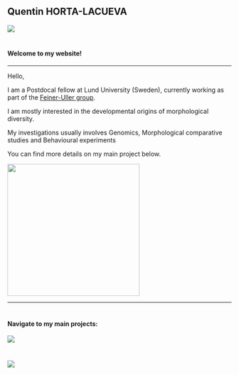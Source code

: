## Quentin HORTA-LACUEVA

::: column-page
![](images/Diapositive1.PNG)
:::

# 

# 

#### Welcome to my website!

------------------------------------------------------------------------

Hello,

I am a Postdocal fellow at Lund University (Sweden), currently working as part of the [Feiner-Uller group](https://feiner-uller-group.se/).

I am mostly interested in the developmental origins of morphological diversity.

My investigations usually involves Genomics, Morphological comparative studies and Behavioural experiments

You can find more details on my main project below.

![](images/20230106_010350.jpg){width="297" fig-align="center"}

------------------------------------------------------------------------

# 

# 

#### Navigate to my main projects:

::: border
[![](images/Diapositive2.PNG)](https://quentin-evo.github.io/morpho.html)
:::

# 

[![](images/Diapositive3.PNG)](https://quentin-evo.github.io/speciation.html)
